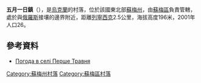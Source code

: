 {{coord|51|9|52|N|34|43|5|E|scale:100000|display=title}}

'''五月一日鎮'''（{{lang-ru|Перше Травня}}），是[[烏克蘭|烏克蘭]]的村落，位於該國東北部[[蘇梅州|蘇梅州]]，由[[蘇梅區|蘇梅區]]負責管轄，處於與[[俄羅斯|俄羅斯]]接壤的邊界附近，距離[[列寧西克_(蘇梅區)|列寧西克]]2.5公里，海拔高度196米，2001年人口26。

==參考資料==
* [http://weather.in.ua/ua/symskaja/19989 Погода в селі Перше Травня]{{Wayback|url=http://weather.in.ua/ua/symskaja/19989 |date=20181211213603 }}

{{DEFAULTSORT:Перше Травня}}
[[Category:蘇梅州村落|Category:蘇梅州村落]]
[[Category:蘇梅區村落|Category:蘇梅區村落]]


{{Sumy-geo-stub}}